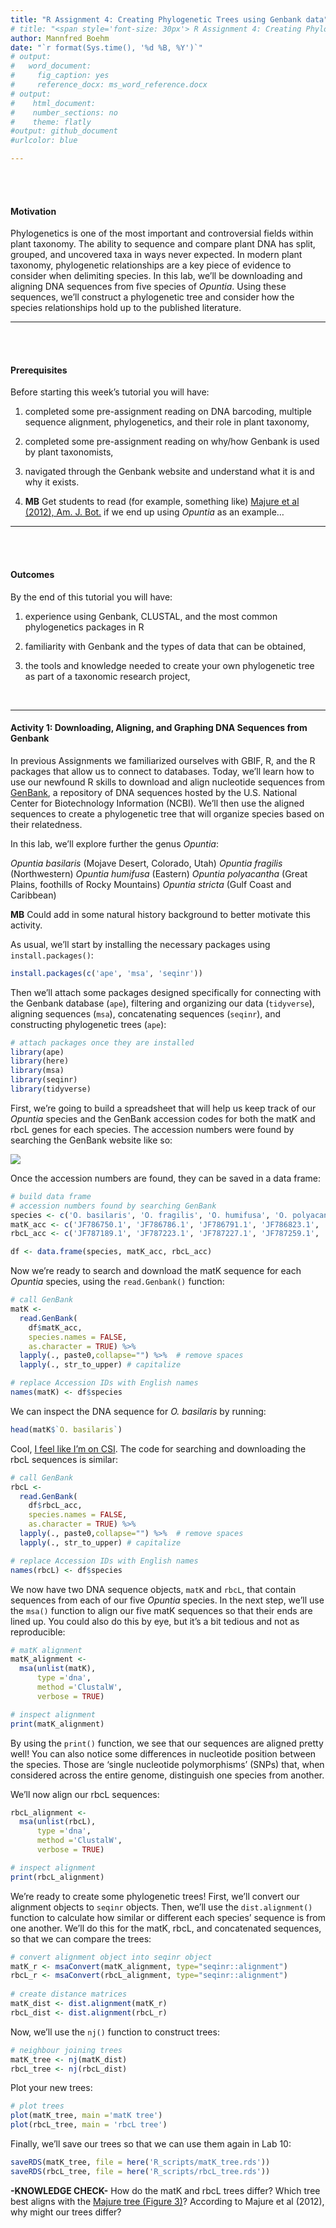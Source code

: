```yaml
---
title: "R Assignment 4: Creating Phylogenetic Trees using Genbank data"
# title: "<span style='font-size: 30px'> R Assignment 4: Creating Phylogenetic Trees using Genbank data </style>"
author: Mannfred Boehm
date: "`r format(Sys.time(), '%d %B, %Y')`"
# output:
#   word_document:
#     fig_caption: yes
#     reference_docx: ms_word_reference.docx
# output:
#    html_document:
#    number_sections: no
#    theme: flatly
#output: github_document
#urlcolor: blue

---
```


<br>
<br>

#### Motivation

Phylogenetics is one of the most important and controversial fields within plant taxonomy. The ability to sequence and compare plant DNA has split, grouped, and uncovered taxa in ways never expected. In modern plant taxonomy, phylogenetic relationships are a key piece of evidence to consider when delimiting species. In this lab, we'll be downloading and aligning DNA sequences from five species of _Opuntia_. Using these sequences, we'll construct a phylogenetic tree and consider how the species relationships hold up to the published literature. 


---

<br>
<br>

#### Prerequisites 

Before starting this week's tutorial you will have: <br>

1. completed some pre-assignment reading on DNA barcoding, multiple sequence alignment, phylogenetics, and their role in plant taxonomy, <br>

2. completed some pre-assignment reading on why/how Genbank is used by plant taxonomists, <br>

3. navigated through the Genbank website and understand what it is and why it exists. 

4. **MB** Get students to read (for example, something like) [Majure et al (2012), Am. J. Bot.](https://bsapubs.onlinelibrary.wiley.com/doi/full/10.3732/ajb.1100375) if we end up using _Opuntia_ as an example...

---

<br>
<br>

#### Outcomes

By the end of this tutorial you will have: 

1. experience using Genbank, CLUSTAL, and the most common phylogenetics packages in R 

2. familiarity with Genbank and the types of data that can be obtained, 

3. the tools and knowledge needed to create your own phylogenetic tree as part of a taxonomic research project, 

&nbsp;
&nbsp;

---


#### Activity 1: Downloading, Aligning, and Graphing DNA Sequences from Genbank

In previous Assignments we familiarized ourselves with GBIF, R, and the R packages that allow us to connect to databases. Today, we'll learn how to use our newfound R skills to download and align nucleotide sequences from [GenBank](https://www.ncbi.nlm.nih.gov/nuccore), a repository of DNA sequences hosted by the U.S. National Center for Biotechnology Information (NCBI). We'll then use the aligned sequences to create a phylogenetic tree that will organize species based on their relatedness.

In this lab, we'll explore further the genus _Opuntia_: 

_Opuntia basilaris_ (Mojave Desert, Colorado, Utah) 
_Opuntia fragilis_  (Northwestern) 
_Opuntia humifusa_  (Eastern) 
_Opuntia polyacantha_ (Great Plains, foothills of Rocky Mountains) 
_Opuntia stricta_ (Gulf Coast and Caribbean)

**MB** Could add in some natural history background to better motivate this activity. <br>


As usual, we'll start by installing the necessary packages using `install.packages()`:

```r
install.packages(c('ape', 'msa', 'seqinr'))
```

Then we'll attach some packages designed specifically for connecting with the Genbank database (`ape`), filtering and organizing our data (`tidyverse`), aligning sequences (`msa`), concatenating sequences (`seqinr`), and constructing phylogenetic trees (`ape`):
```r
# attach packages once they are installed 
library(ape)      
library(here)   
library(msa)    
library(seqinr) 
library(tidyverse)
```

First, we're going to build a spreadsheet that will help us keep track of our _Opuntia_ species and the GenBank accession codes for both the matK and rbcL genes for each species. The accession numbers were found by searching the GenBank website like so:

![](./media/genbank.jpg)

Once the accession numbers are found, they can be saved in a data frame:
```r
# build data frame
# accession numbers found by searching GenBank
species <- c('O. basilaris', 'O. fragilis', 'O. humifusa', 'O. polyacantha', 'O. stricta') 
matK_acc <- c('JF786750.1', 'JF786786.1', 'JF786791.1', 'JF786823.1', 'JF786853.1') 
rbcL_acc <- c('JF787189.1', 'JF787223.1', 'JF787227.1', 'JF787259.1', 'JF787288.1' ) 

df <- data.frame(species, matK_acc, rbcL_acc)
```

Now we're ready to search and download the matK sequence for each _Opuntia_ species, using the `read.Genbank()` function:
```r
# call GenBank
matK <- 
  read.GenBank(
    df$matK_acc,
    species.names = FALSE,
    as.character = TRUE) %>% 
  lapply(., paste0,collapse="") %>%  # remove spaces
  lapply(., str_to_upper) # capitalize 

# replace Accession IDs with English names
names(matK) <- df$species
```

We can inspect the DNA sequence for _O. basilaris_ by running:
```r
head(matK$`O. basilaris`)
```

Cool, [I feel like I'm on CSI](https://pubmed.ncbi.nlm.nih.gov/16100764/). The code for searching and downloading the rbcL sequences is similar:
```r
# call GenBank
rbcL <- 
  read.GenBank(
    df$rbcL_acc,
    species.names = FALSE,
    as.character = TRUE) %>% 
  lapply(., paste0,collapse="") %>%  # remove spaces
  lapply(., str_to_upper) # capitalize 

# replace Accession IDs with English names
names(rbcL) <- df$species
```

We now have two DNA sequence objects, `matK` and `rbcL`, that contain sequences from each of our five _Opuntia_ species. In the next step, we'll use the `msa()` function to align our five matK sequences so that their ends are lined up. You could also do this by eye, but it's a bit tedious and not as reproducible:

```r
# matK alignment
matK_alignment <- 
  msa(unlist(matK),
      type ='dna', 
      method ='ClustalW',
      verbose = TRUE)
```

```r
# inspect alignment
print(matK_alignment) 
```

By using the `print()` function, we see that our sequences are aligned pretty well! You can also notice some differences in nucleotide position between the species. Those are 'single nucleotide polymorphisms' (SNPs) that, when considered across the entire genome, distinguish one species from another.

We'll now align our rbcL sequences:

```r
rbcL_alignment <- 
  msa(unlist(rbcL),
      type ='dna', 
      method ='ClustalW',
      verbose = TRUE)
```

```r
# inspect alignment
print(rbcL_alignment)
```


We're ready to create some phylogenetic trees! First, we'll convert our alignment objects to `seqinr` objects. Then, we'll use the `dist.alignment()` function to calculate how similar or different each species' sequence is from one another. We'll do this for the matK, rbcL, and concatenated sequences, so that we can compare the trees:

```r
# convert alignment object into seqinr object 
matK_r <- msaConvert(matK_alignment, type="seqinr::alignment") 
rbcL_r <- msaConvert(rbcL_alignment, type="seqinr::alignment") 
  
# create distance matrices
matK_dist <- dist.alignment(matK_r)
rbcL_dist <- dist.alignment(rbcL_r)
```

Now, we'll use the `nj()` function to construct trees:

```r
# neighbour joining trees
matK_tree <- nj(matK_dist)
rbcL_tree <- nj(rbcL_dist)
```

Plot your new trees:
```r
# plot trees
plot(matK_tree, main ='matK tree')
plot(rbcL_tree, main = 'rbcL tree')
```

Finally, we'll save our trees so that we can use them again in Lab 10:

```r
saveRDS(matK_tree, file = here('R_scripts/matK_tree.rds'))
saveRDS(rbcL_tree, file = here('R_scripts/rbcL_tree.rds'))
```

**-KNOWLEDGE CHECK-** How do the matK and rbcL trees differ? Which tree best aligns with the [Majure tree (Figure 3)](https://bsapubs.onlinelibrary.wiley.com/doi/full/10.3732/ajb.1100375)? According to Majure et al (2012), why might our trees differ? 




<!-- For consensus trees: -->

<!-- Recall that matK and rbcL are two separate segments of the chloroplast genome. By sticking them together, we'll create a super-sequence that contains more information than either of the sequences alone. The more sequence information, the better, because it gives us a bigger sample of the entire genome. Concatenation is done by the `seqinr` package, so we'll need to convert our alignment objects into `seqinr` objects: -->

<!-- ```{r, results = 'hide'} -->
<!-- # convert alignment object into seqinr object -->
<!-- matK_r <- msaConvert(matK_alignment, type="seqinr::alignment") -->
<!-- rbcL_r <- msaConvert(rbcL_alignment, type="seqinr::alignment") -->

<!-- # concatenate (merge) sequences -->
<!-- conseq <- mapply(paste0, matK_r$seq, rbcL_r$seq) -->
<!-- names(conseq) <- df$species -->

<!-- # re-align -->
<!-- con_alignment <- -->
<!--   msa(unlist(conseq), -->
<!--       type ='dna',  -->
<!--       method ='ClustalW', -->
<!--       verbose = TRUE) -->
<!-- ``` -->

<!-- ```{r} -->
<!-- # inspect  -->
<!-- print(con_alignment) -->

<!-- # convert alignment object into seqinr object -->
<!-- con_r <- msaConvert(con_alignment, type="seqinr::alignment") -->

<!-- ``` -->


